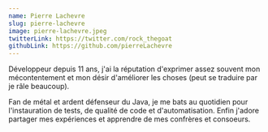 ```yaml
---
name: Pierre Lachevre
slug: pierre-lachevre
image: pierre-lachevre.jpeg
twitterLink: https://twitter.com/rock_thegoat
githubLink: https://github.com/pierreLachevre
---
```


Développeur depuis 11 ans, j'ai la réputation d'exprimer assez souvent mon mécontentement et mon désir d'améliorer les choses (peut se traduire par je râle beaucoup).

Fan de métal et ardent défenseur du Java, je me bats au quotidien pour l'instauration de tests, de qualité de code et d'automatisation. Enfin j'adore partager mes expériences et apprendre de mes confrères et consoeurs.